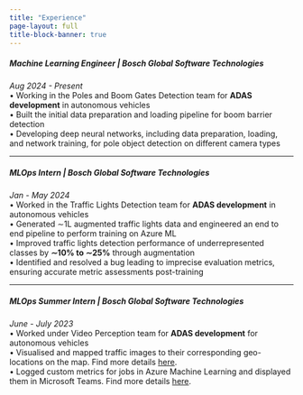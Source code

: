```yaml
---
title: "Experience"
page-layout: full
title-block-banner: true
---
```


<!-- ### Projects -->

##### **Machine Learning Engineer** | Bosch Global Software Technologies
_Aug 2024 - Present_ \
• Working in the Poles and Boom Gates Detection team for **ADAS development** in autonomous vehicles \
• Built the initial data preparation and loading pipeline for boom barrier detection \
• Developing deep neural networks, including data preparation, loading, and network training, for pole object detection on different camera types \

---

##### **MLOps Intern** | Bosch Global Software Technologies
_Jan - May 2024_ \
• Worked in the Traffic Lights Detection team for **ADAS development** in autonomous vehicles \
• Generated ∼1L augmented traffic lights data and engineered an end to end pipeline to perform training on Azure ML \
• Improved traffic lights detection performance of underrepresented classes by **∼10% to ∼25%** through augmentation \
• Identified and resolved a bug leading to imprecise evaluation metrics, ensuring accurate metric assessments post-training \

---

##### **MLOps Summer Intern** | Bosch Global Software Technologies
_June - July 2023_ \
• Worked under Video Perception team for **ADAS development** for autonomous vehicles \
• Visualised and mapped traffic images to their corresponding geo-locations on the map. Find more details [here](https://github.com/anaghapatill/Data-on-Map). \
• Logged custom metrics for jobs in Azure Machine Learning and displayed them in Microsoft Teams. Find more details [here](https://github.com/anaghapatill/Azure-ML-Metrics). \